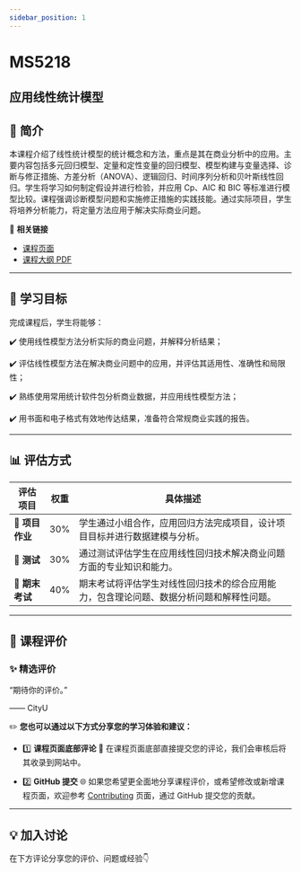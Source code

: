 ```yaml
---
sidebar_position: 1
---
```


# MS5218
## 应用线性统计模型

## **📘 简介**
本课程介绍了线性统计模型的统计概念和方法，重点是其在商业分析中的应用。主要内容包括多元回归模型、定量和定性变量的回归模型、模型构建与变量选择、诊断与修正措施、方差分析（ANOVA）、逻辑回归、时间序列分析和贝叶斯线性回归。学生将学习如何制定假设并进行检验，并应用 Cp、AIC 和 BIC 等标准进行模型比较。课程强调诊断模型问题和实施修正措施的实践技能。通过实际项目，学生将培养分析能力，将定量方法应用于解决实际商业问题。

🔗 **相关链接**
- [课程页面](https://www.cityu.edu.hk/catalogue/pg/202425/course/MS5218.htm)
- [课程大纲 PDF](https://www.cityu.edu.hk/catalogue/pg/202425/course/MS5218.pdf)

---

## **🎯 学习目标**

完成课程后，学生将能够：

✔️ 使用线性模型方法分析实际的商业问题，并解释分析结果；

✔️ 评估线性模型方法在解决商业问题中的应用，并评估其适用性、准确性和局限性；

✔️ 熟练使用常用统计软件包分析商业数据，并应用线性模型方法；

✔️ 用书面和电子格式有效地传达结果，准备符合常规商业实践的报告。

---

## **📊 评估方式**

| **评估项目**          | **权重** | **具体描述**                                                                                       |
|----------------------|---------|---------------------------------------------------------------------------------------------------|
| **📄 项目作业**       | 30%     | 学生通过小组合作，应用回归方法完成项目，设计项目目标并进行数据建模与分析。                       |
| **📝 测试**           | 30%     | 通过测试评估学生在应用线性回归技术解决商业问题方面的专业知识和能力。                           |
| **📝 期末考试**       | 40%     | 期末考试将评估学生对线性回归技术的综合应用能力，包含理论问题、数据分析问题和解释性问题。       |

---

## **💬 课程评价**

### ✨ **精选评价**
<div className={commentStyles.commentBox}>
    <p className={commentStyles.commentText}>
        “期待你的评价。”
    </p>
    <p className={commentStyles.commentAuthor}>—— CityU</p>
</div>

✏️ **您也可以通过以下方式分享您的学习体验和建议：**

- 1️⃣ **课程页面底部评论**
💬 在课程页面底部直接提交您的评论，我们会审核后将其收录到网站中。

- 2️⃣ **GitHub 提交**
🌐 如果您希望更全面地分享课程评价，或希望修改或新增课程页面，欢迎参考 [Contributing](https://penjc.github.io/CityU/contributing) 页面，通过 GitHub 提交您的贡献。



---

## **💡 加入讨论**

在下方评论分享您的评价、问题或经验👇
<Utterances />

